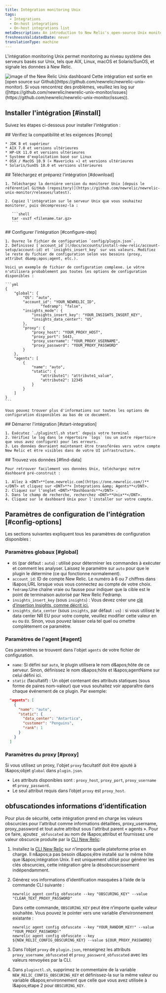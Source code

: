 ```yaml
---
title: Intégration monitoring Unix
tags:
  - Integrations
  - On-host integrations
  - On-host integrations list
metaDescription: An introduction to New Relic's open-source Unix monitoring integration.
freshnessValidatedDate: never
translationType: machine
---
```


L'intégration monitoring Unix permet monitoring au niveau système des serveurs basés sur Unix, tels que AIX, Linux, macOS et Solaris/SunOS, et signale les données à New Relic.

<img title="unix" alt="image of the New Relic Unix dashboard" src="/images/infrastructure_screenshot-crop_unix-dashboard.webp" />

<Callout variant="tip">
  Cette intégration est sortie en [open source sur Github](https://github.com/newrelic/newrelic-unix-monitor). Si vous rencontrez des problèmes, veuillez les log sur ([https://github.com/newrelic/newrelic-unix-monitor/issues](https://github.com/newrelic/newrelic-unix-monitor/issues)).
</Callout>

## Installer l'intégration [#install]

Suivez les étapes ci-dessous pour installer l'intégration :

<Steps>
  <Step>
    ## Vérifiez la compatibilité et les exigences [#comp]

    * JDK 8 et supérieur
    * AIX 7.0 et versions ultérieures
    * HP-UX 11.0 et versions ultérieures
    * Système d'exploitation basé sur Linux
    * OSX / MacOS 10.9 (« Mavericks ») et versions ultérieures
    * Solaris/SunOS 10.0 et versions ultérieures
  </Step>

  <Step>
    ## Téléchargez et préparez l'intégration [#download]

    1. Téléchargez la dernière version du monitorer Unix [depuis le référentiel GitHub (repository)](https://github.com/newrelic/newrelic-unix-monitor/releases/latest).

    2. Copiez l'intégration sur le serveur Unix que vous souhaitez monitorer, puis décompressez-la :

       ```shell
       tar -xvzf <filename.tar.gz>
       ```
  </Step>

  <Step>
    ## Configurer l'intégration [#configure-step]

    1. Ouvrez le fichier de configuration `config/plugin.json`.
    2. Définissez [`account_id`](/docs/accounts/install-new-relic/account-setup/account-id) et `insights_insert_key` sur vos valeurs. Modifiez le reste du fichier de configuration selon vos besoins (proxy, attribut d&amp;apos;agent, etc.).

    Voici un exemple de fichier de configuration complexe. Le vôtre n'utilisera probablement pas toutes les options de configuration disponibles :

    ```yml
    {
        "global": {
            "OS": "auto",
            "account_id": "YOUR_NEWRELIC_ID",
                    "fedramp": "false",
            "insights_mode": {
                "insights_insert_key": "YOUR_INSIGHTS_INSERT_KEY",
                "insights_data_center": "US"
            },
            "proxy": {
                "proxy_host": "YOUR_PROXY_HOST",
                "proxy_port": 5443,
                "proxy_username": "YOUR_PROXY_USERNAME",
                "proxy_password": "YOUR_PROXY_PASSWORD"
            }
        },
        "agents": [
            {
                "name": "auto",
                "static": {
                    "attribute1": "attribute1_value",
                    "attribute2": 12345
                }
            }
        ]
    }
    ```

    Vous pouvez trouver plus d'informations sur toutes les options de configuration disponibles au bas de ce document.
  </Step>

  <Step>
    ## Démarrer l'intégration [#start-integration]

    1. Exécutez `./pluginctl.sh start` depuis votre terminal
    2. Vérifiez le log dans le répertoire `logs` (ou un autre répertoire que vous avez configuré) pour les erreurs.
    3. Les données devraient maintenant être transférées vers votre compte New Relic et être visibles dans de votre UI infrastructure.
  </Step>

  <Step>
    ## Trouvez vos données [#find-data]

    Pour retrouver facilement vos données Unix, téléchargez notre dashboard pré-construit :

    1. Allez à <DNT>**[one.newrelic.com](https://one.newrelic.com/)**</DNT> et cliquez sur <DNT>**+ Integrations &amp; Agents**</DNT>.
    2. Cliquez sur l’onglet <DNT>**Dashboards**</DNT> .
    3. Dans le champ de recherche, recherchez <DNT>**Unix**</DNT>.
    4. Cliquez sur le dashboard Unix pour l'installer sur votre compte.
  </Step>
</Steps>

## Paramètres de configuration de l'intégration [#config-options]

Les sections suivantes expliquent tous les paramètres de configuration disponibles :

### Paramètres globaux [#global]

* `OS` (par défaut : `auto`) : utilisé pour déterminer les commandes à exécuter et comment les analyser. Laissez le paramètre sur `auto` pour que le plugin le détermine (ce qui fonctionne normalement).
* `account_id`: ID de compte New Relic. Le numéro à 6 ou 7 chiffres dans l&amp;apos;URL lorsque vous vous connectez au compte de votre choix.
* `fedramp`:Une chaîne vraie ou fausse pour indiquer que la cible est le point de terminaison autorisé par New Relic Fedramp.
* `insights_insert_key` (sous `insights`) : Vous devez créer une [clé d’insertion Insights, comme décrit ici.](/docs/insights/insights-data-sources/custom-data/insert-custom-events-insights-api#register)
* `insights_data_center` (sous `insights`, par défaut : `us`) : si vous utilisez le data center NR EU pour votre compte, veuillez modifier cette valeur en `eu` ou `EU`. Sinon, vous pouvez laisser cela tel quel ou omettre complètement ce paramètre.

### Paramètres de l'agent [#agent]

Ces paramètres se trouvent dans l'objet `agents` de votre fichier de configuration.

* `name`: Si défini sur `auto`, le plugin utilisera le nom d&amp;apos;hôte de ce serveur. Sinon, définissez le nom d&amp;apos;hôte et l&amp;apos;agentName sur celui défini ici.
* `static` (facultatif) : Un objet contenant des attributs statiques (sous forme de paires nom-valeur) que vous souhaitez voir apparaître dans chaque événement de ce plugin. Par exemple:

```json
  "agents": [
    {
      "name": "auto",
      "static": {
        "data_center": "Antartica",
        "customer": "Penguins",
        "rank": 1
      }
    }
  ]
```

### Paramètres du proxy [#proxy]

Si vous utilisez un proxy, l'objet `proxy` facultatif doit être ajouté à l&amp;apos;objet `global` dans `plugin.json`.

* Les attributs disponibles sont : `proxy_host`, `proxy_port`, `proxy_username` et `proxy_password`.
* Le seul attribut requis dans l’objet `proxy` est `proxy_host`.

## obfuscationdes informations d’identification

Pour plus de sécurité, cette intégration prend en charge les valeurs obscurcies pour l'attribut comme informations détaillées, proxy\_username, proxy\_password et tout autre attribut sous l'attribut parent « agents ». Pour ce faire, ajoutez `_obfuscated` au nom de l&amp;apos;attribut et fournissez une valeur obscurcie produite par la [CLI New Relic](https://github.com/newrelic/newrelic-cli):

1. Installez la [CLI New Relic](https://github.com/newrelic/newrelic-cli#installation) sur n’importe quelle plateforme prise en charge. Il n&amp;apos;a pas besoin d&amp;apos;être installé sur le même hôte que l&amp;apos;intégration Unix. Il est uniquement utilisé pour générer les clés obscurcies, cette intégration gère la désobscurcissement indépendamment.

2. Générez vos informations d’identification masquées à l’aide de la commande CLI suivante :

   ```
   newrelic agent config obfuscate --key "OBSCURING_KEY" --value "CLEAR_TEXT_PROXY_PASSWORD"
   ```

   Dans cette commande, `OBSCURING_KEY` peut être n’importe quelle valeur souhaitée. Vous pouvez le pointer vers une variable d’environnement existante :

   ```
   newrelic agent config obfuscate --key "YOUR_RANDOM_KEY!" --value "YOUR_PROXY_PASSWORD!"
   newrelic agent config obfuscate --key ${NEW_RELIC_CONFIG_OBSCURING_KEY} --value ${OUR_PROXY_PASSWORD}
   ```

3. Dans l’objet `proxy` de `plugin.json`, renseignez les attributs `proxy_username_obfuscated` et `proxy_password_obfuscated` avec les valeurs renvoyées par la CLI.

4. Dans `pluginctl.sh`, supprimez le commentaire de la variable `NEW_RELIC_CONFIG_OBSCURING_KEY` et définissez-la sur la même valeur ou variable d&amp;apos;environnement que celle que vous avez utilisée à l&amp;apos;étape 2 pour `OBSCURING_KEY`.